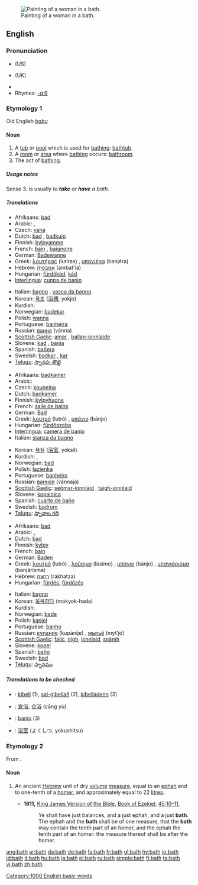 {{see|Bath}}
[[Image:Prilidiano Pueyrredón-El baño.jpg|thumb|right|Painting of a woman in a bath.]]
==English==

===Pronunciation===
*{{IPAchar|/bæθ/}} (US)
*{{IPAchar|/bɑːθ/}} (UK)
*{{audio|en-us-bath.ogg|Audio (US)}}
*Rhymes: [[Rhymes:English:-ɑːθ|-ɑːθ]]

===Etymology 1===
Old English ''[[baþu]]''

====Noun====
{{en-noun}}

# A [[tub]] or [[pool]] which is used for [[bathing]]: [[bathtub]].
# A [[room]] or [[area]] where [[bathing]] occurs: [[bathroom]].
# The act of [[bathing]].

=====Usage notes=====
Sense 3. is usually ''to '''take''' or '''have''' a bath.''
{{see|Appendix:Collocations of do, have, make, and take}}

=====Translations=====
{{trans-top|tub}}
*Afrikaans: [[bad]]
*Arabic: {{ARchar|[[حمام]]}} {{m}}, {{ARchar|[[مغسل]]}} {{m}}
*Czech: [[vana]] {{f}}
*Dutch: [[bad]] {{n}}, [[badkuip]] {{mf}}
*Finnish: [[kylpyamme]]
*French: [[bain]] {{m}}, [[baignoire]] {{f}}
*German: [[Badewanne]] {{f}}
*Greek: [[λουτήρας]] (lutíras) {{m}}, [[μπανιέρα]] (banjéra) {{f}}
*Hebrew: [[אמבטיה]] (ambat'ia) {{f}}
*Hungarian: [[fürdőkád]], [[kád]]
*[[Interlingua]]: [[cuppa de banio]]
{{trans-mid}}
*Italian: [[bagno]] {{m}}, [[vasca da bagno]] {{f}}
*Korean: [[욕조]] ([[浴槽]], yokjo)
*Kurdish: {{KUchar|[[بانیۆ]]}}
*Norwegian: [[badekar]] {{n}}
*Polish: [[wanna]] {{f}}
*Portuguese: [[banheira]] {{f}}
*Russian: [[ванна]] (vánna) {{f}}
*[[Scottish Gaelic]]: [[amar]] {{m}}, [[ballan-ionnlaide]] {{m}}
*Slovene: [[kad]] {{f}}, [[banja]] {{f}}
*Spanish: [[bañera]] {{f}}
*Swedish: [[badkar]] {{n}}, [[kar]] {{n}}
*[[Telugu]]: [[స్నానపు తొట్టె]]
{{trans-bottom}}

{{trans-top|room}}
*Afrikaans: [[badkamer]]
*Arabic: {{ARchar|[[حمام]]}} {{m}}
*Czech: [[koupelna]] {{f}}
*Dutch: [[badkamer]] {{f}}
*Finnish: [[kylpyhuone]]
*French: [[salle de bains]] {{f}}
*German: [[Bad]] {{n}}
*Greek: [[λουτρό]] (lutró) {{n}}, [[μπάνιο]] (bánjo) {{n}}
*Hungarian: [[fürdőszoba]]
*[[Interlingua]]: [[camera de banio]]
*Italian: [[stanza da bagno]] {{f}}
{{trans-mid}}
*Korean: [[욕실]] ([[浴室]], yoksil)
*Kurdish: {{KUchar|[[ئاوده‌ست]]}}, {{KUchar|[[ئاوده‌ستخانه‌]]}}
*Norwegian: [[bad]] {{n}}
*Polish: [[łazienka]] {{f}}
*Portuguese: [[banheiro]] {{m}}
*Russian: [[ванная]] (vánnaja) {{f}}
*[[Scottish Gaelic]]: [[seòmar-ionnlaid]] {{m}}, [[taigh-ionnlaid]] {{m}}
*Slovene: [[kopalnica]] {{f}}
*Spanish: [[cuarto de baño]] {{m}}
*Swedish: [[badrum]] {{n}}
*[[Telugu]]: [[స్నానాల గది]]
{{trans-bottom}}

{{trans-top|act of bathing}}
*Afrikaans: [[bad]]
*Arabic: {{ARchar|[[استحمام]]}}, {{ARchar|[[اغتسال]]}}
*Dutch: [[bad]] {{n}}
*Finnish: [[kylpy]]
*French: [[bain]] {{m}}
*German: [[Baden]] {{n}}
*Greek: [[λουτρό]] (lutró) {{n}}, [[λούσιμο]] (lúsimo) {{n}}, [[μπάνιο]] (bánjo) {{n}}, [[μπανιάρισμα]] (banjárisma) {{n}}
*Hebrew: [[רחצה]] (rakhatza) {{f}}
*Hungarian: [[fürdés]], [[fürdőzés]]
{{trans-mid}}
*Italian: [[bagno]] {{m}}
*Korean: [[목욕]]하다 (mokyok-hada)
*Kurdish: {{KUchar|[[خۆ شوشتن]]}}
*Norwegian: [[bade]]
*Polish: [[kąpiel]] {{f}}
*Portuguese: [[banho]] {{m}}
*Russian: [[купание]] (kupánije) {{n}}, [[мытьё]] (myt’jó) {{n}}
*[[Scottish Gaelic]]: [[failc]], [[nigh#Scottish Gaelic|nigh]], [[ionnlaid]], [[snàmh]]
*Slovene: [[kopel]] {{f}}
*Spanish: [[baño]] {{m}}
*Swedish: [[bad]] {{n}}
*[[Telugu]]: [[స్నానము]]
{{trans-bottom}}

=====Translations to be checked=====
{{checktrans}}
*{{ttbc|Breton}}: [[kibell]] {{f}} (1), [[sal-gibellañ]] {{f}} (2), [[kibelladenn]] {{f}} (3)
*{{ttbc|Chinese}}: [[倉浴]], [[仓浴]] (cāng yù)
*{{ttbc|Interlingua}}: [[banio]] (3)
*{{ttbc|Japanese}}: [[浴室]] (よくしつ, yokushitsu)

===Etymology 2===
From {{He.}} {{he-link|בת|wv=בַּת|bath}}.

====Noun====
{{en-noun}}

# {{biblical}} An ancient [[Hebrew]] unit of dry [[volume]] [[measure]], equal to an [[ephah]] and to one-tenth of a [[homer]], and approximately equal to 22 [[litre]]s.
#* '''1611,''' [[w:King James Version of the Bible|King James Version of the Bible]], [[w:Book of Ezekiel|Book of Ezekiel]], [[s:Bible (King James)/Ezekiel#Chapter 45|45:10–11]],
#*: Ye shall have just balances, and a just ephah, and a just '''bath'''. The ephah and the '''bath''' shall be of one measure, that the '''bath''' may contain the tenth part of an homer, and the ephah the tenth part of an homer: the measure thereof shall be after the homer.

[[Category:1000 English basic words]]

[[ang:bath]]
[[ar:bath]]
[[da:bath]]
[[de:bath]]
[[fa:bath]]
[[fr:bath]]
[[gl:bath]]
[[hy:bath]]
[[io:bath]]
[[id:bath]]
[[it:bath]]
[[hu:bath]]
[[ja:bath]]
[[pl:bath]]
[[ru:bath]]
[[simple:bath]]
[[fi:bath]]
[[ta:bath]]
[[vi:bath]]
[[zh:bath]]